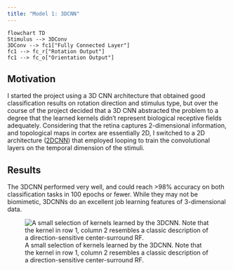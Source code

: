 ```yaml
---
title: "Model 1: 3DCNN"
---
```


```mermaid
flowchart TD
Stimulus --> 3DConv
3DConv --> fc1["Fully Connected Layer"]
fc1 --> fc_r["Rotation Output"]
fc1 --> fc_o["Orientation Output"]
```

## Motivation
I started the project using a 3D CNN architecture that obtained good classification results on rotation direction and stimulus type, but over the course of the project decided that a 3D CNN abstracted the problem to a degree that the learned kernels didn’t represent biological receptive fields adequately. Considering that the retina captures 2-dimensional information, and topological maps in cortex are essentially 2D, I switched to a 2D architecture ([2DCNN](2dcnn.qmd)) that employed looping to train the convolutional layers on the temporal dimension of the stimuli.

## Results
The 3DCNN performed very well, and could reach >98% accuracy on both classification tasks in 100 epochs or fewer. While they may not be biomimetic, 3DCNNs do an excellent job learning features of 3-dimensional data.

![A small selection of kernels learned by the 3DCNN. Note that the kernel in row 1, column 2 resembles a classic description of a direction-sensitive center-surround RF.](images/3d_kernels.png)